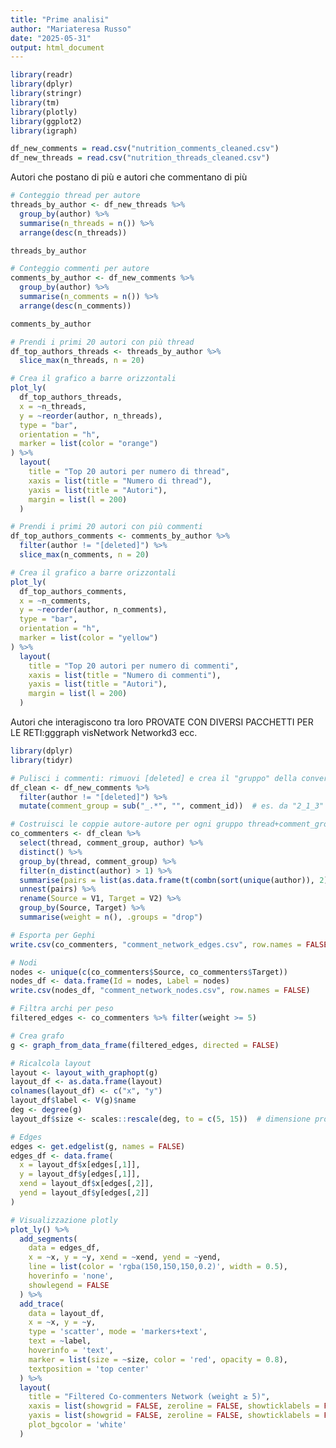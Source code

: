 ```yaml
---
title: "Prime analisi"
author: "Mariateresa Russo"
date: "2025-05-31"
output: html_document
---
```


```r
library(readr)
library(dplyr)
library(stringr)
library(tm)
library(plotly)
library(ggplot2)
library(igraph)

df_new_comments = read.csv("nutrition_comments_cleaned.csv")
df_new_threads = read.csv("nutrition_threads_cleaned.csv")
```

Autori che postano di più e autori che commentano di più
```r
# Conteggio thread per autore
threads_by_author <- df_new_threads %>%
  group_by(author) %>%
  summarise(n_threads = n()) %>%
  arrange(desc(n_threads))

threads_by_author

# Conteggio commenti per autore
comments_by_author <- df_new_comments %>%
  group_by(author) %>%
  summarise(n_comments = n()) %>%
  arrange(desc(n_comments))

comments_by_author
```

```r
# Prendi i primi 20 autori con più thread
df_top_authors_threads <- threads_by_author %>%
  slice_max(n_threads, n = 20)

# Crea il grafico a barre orizzontali
plot_ly(
  df_top_authors_threads,
  x = ~n_threads,
  y = ~reorder(author, n_threads),
  type = "bar",
  orientation = "h",
  marker = list(color = "orange")
) %>%
  layout(
    title = "Top 20 autori per numero di thread",
    xaxis = list(title = "Numero di thread"),
    yaxis = list(title = "Autori"),
    margin = list(l = 200)
  )

```
```r
# Prendi i primi 20 autori con più commenti
df_top_authors_comments <- comments_by_author %>%
  filter(author != "[deleted]") %>%
  slice_max(n_comments, n = 20)

# Crea il grafico a barre orizzontali
plot_ly(
  df_top_authors_comments,
  x = ~n_comments,
  y = ~reorder(author, n_comments),
  type = "bar",
  orientation = "h",
  marker = list(color = "yellow")
) %>%
  layout(
    title = "Top 20 autori per numero di commenti",
    xaxis = list(title = "Numero di commenti"),
    yaxis = list(title = "Autori"),
    margin = list(l = 200)
  )
```

Autori che interagiscono tra loro PROVATE CON DIVERSI PACCHETTI PER LE RETI:gggraph visNetwork Networkd3 ecc.
```r
library(dplyr)
library(tidyr)

# Pulisci i commenti: rimuovi [deleted] e crea il "gruppo" della conversazione
df_clean <- df_new_comments %>%
  filter(author != "[deleted]") %>%
  mutate(comment_group = sub("_.*", "", comment_id))  # es. da "2_1_3" ottieni "2"

# Costruisci le coppie autore-autore per ogni gruppo thread+comment_group
co_commenters <- df_clean %>%
  select(thread, comment_group, author) %>%
  distinct() %>%
  group_by(thread, comment_group) %>%
  filter(n_distinct(author) > 1) %>%
  summarise(pairs = list(as.data.frame(t(combn(sort(unique(author)), 2)))), .groups = "drop") %>%
  unnest(pairs) %>%
  rename(Source = V1, Target = V2) %>%
  group_by(Source, Target) %>%
  summarise(weight = n(), .groups = "drop")

# Esporta per Gephi
write.csv(co_commenters, "comment_network_edges.csv", row.names = FALSE)

# Nodi
nodes <- unique(c(co_commenters$Source, co_commenters$Target))
nodes_df <- data.frame(Id = nodes, Label = nodes)
write.csv(nodes_df, "comment_network_nodes.csv", row.names = FALSE)

```

```r
# Filtra archi per peso
filtered_edges <- co_commenters %>% filter(weight >= 5)

# Crea grafo
g <- graph_from_data_frame(filtered_edges, directed = FALSE)

# Ricalcola layout
layout <- layout_with_graphopt(g)
layout_df <- as.data.frame(layout)
colnames(layout_df) <- c("x", "y")
layout_df$label <- V(g)$name
deg <- degree(g)
layout_df$size <- scales::rescale(deg, to = c(5, 15))  # dimensione proporzionale

# Edges
edges <- get.edgelist(g, names = FALSE)
edges_df <- data.frame(
  x = layout_df$x[edges[,1]],
  y = layout_df$y[edges[,1]],
  xend = layout_df$x[edges[,2]],
  yend = layout_df$y[edges[,2]]
)

# Visualizzazione plotly
plot_ly() %>%
  add_segments(
    data = edges_df,
    x = ~x, y = ~y, xend = ~xend, yend = ~yend,
    line = list(color = 'rgba(150,150,150,0.2)', width = 0.5),
    hoverinfo = 'none',
    showlegend = FALSE
  ) %>%
  add_trace(
    data = layout_df,
    x = ~x, y = ~y,
    type = 'scatter', mode = 'markers+text',
    text = ~label,
    hoverinfo = 'text',
    marker = list(size = ~size, color = 'red', opacity = 0.8),
    textposition = 'top center'
  ) %>%
  layout(
    title = "Filtered Co-commenters Network (weight ≥ 5)",
    xaxis = list(showgrid = FALSE, zeroline = FALSE, showticklabels = FALSE),
    yaxis = list(showgrid = FALSE, zeroline = FALSE, showticklabels = FALSE),
    plot_bgcolor = 'white'
  )

```



